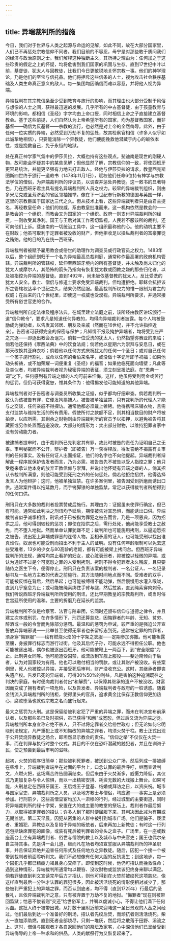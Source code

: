 ```yaml
---
---
---
```

title: 异端裁判所的措施
---




今日，我们对于世界与人类之起源与命运的见解，如此不同，故在大部分国家里，人们已不再惩处宗教信仰不同者。我们目前的不容忍，毋宁是对那些敢于质问我们的经济与政治原则之士。我们解释这种独断主义，其所持之理由为：任何加之于这些珍贵的假定之上的怀疑，均将危害到我们国家的巩固与生存。直到17世纪中叶以前，基督徒、犹太人与回教徒，比我们今日更敏锐地关怀宗教一事。他们的神学理论，乃是他们的至宝与信托品。他们将拒斥这些信条的人士，视为攻击社会秩序基础及人类生命真正意义的敌人。每一集团均因确信而难以容忍，并将他人视为异端。

异端裁判在其宗教信条至少受到教育与旅行的影响，而其理由也大部分受制于风俗与想像的人士之间，获得最迅速的发展。几乎所有的中古基督徒，由于孩童教育与环境的影响，都相信《圣经》字字均由上帝口授，同时相信上帝之子直接建立基督教会。基于这些前提，人们自然认为上帝希望所有的国家，均为基督教国家，而非基督——确信为反基督——宗教的流行，也必然是对上帝的全然侮辱。此外，由于任何一位实质的异端，必然受到万劫不复的惩处，故其检察官相信（许多人似乎如此诚挚地相信），只要能消除一个异教徒，他们便能挽救他潜藏于内心的皈依本性，或是挽救自己，免于永恒的地狱。

处在真正神学家气氛中的伊莎贝拉，大概也持有这些观点。斐迪南是现世的刚硬人物，故可能会怀疑其中的某些见解；但他显然了解，宗教信仰的一致，将使西班牙更容易统治，并能更坚强有力地去打击敌人。经他与伊莎贝拉的请求，教皇西克斯图斯四世终于颁行一道敕书（1478年11月1日），赋权他们任命6位持有神学与宗教法学位的僧侣，为异端裁判所的评议员，以调查并惩处异教徒。这一敕书的显著特色，乃在西班牙君主具有提名异端裁判所人员之权力。较早的异端裁判组织，则由多米尼克或圣芳济会的省区领袖推举。像在下一世纪奉行新教的德国与英国一样，这里的宗教臣属于国家达三代之久。但从技术上看，这些异端裁判者只是由君主提名，再经教皇任命；他们的权威，系由教皇批准而来。这一机构依然是教会的——是教会的一个组织，而教会又为国家的一个组织。政府一则支付异端裁判所的经费，一则收受其净利。国王与王后对其工作密切监视，人民若不服该所的裁判，还可向他们上诉。斐迪南的一切统治工具中，这一组织最称他的心。他的动机主要不在财政；他虽可取利于定罪者被没收的财产，但他拒收足以操纵裁判者的富豪罪徒之贿赂。他的目的乃在统一西班牙。

异端裁判者被赋予雇用教会或俗世的助理作为调查员或行政官员之权力。1483年以后，整个组织划归于一个名为异端最高总裁判庭，通常称作最高署的政府机构管辖。异端裁判所的管辖权，延伸至西班牙境内的所有基督徒，并未触及尚未归化的犹太人或摩尔人，其恐怖的箭头乃指向有恢复犹太教或回教之嫌的那些归化者，以及被指控为异端的基督徒。直到1492年，尚未皈依基督教的犹太人，反比受洗的犹太人安全。教士、僧侣与修道士要求免受异端裁判，但均遭拒绝。耶稣会抗拒该所之管辖权达半个世纪之久，结果仍然屈服。最高裁判所权力的惟一限制为君主的权威；在后来的几个世纪里，即使这一权威也受漠视。异端裁判所要求，并通常接受所有俗世官吏的合作。

异端裁判所自定法律及程序法典。在城里建立法庭之前，该所经由教区讲坛颁行一道“信仰敕令”，要求凡是知道任何异教的，均得向异端裁判者披露。每个人均被鼓励成为弹劾者，以告发其邻居、朋友及亲戚（然而在16世纪，并不允许指控近亲）。告密者可获得完全的保密与保护；凡知情不报及掩护异端者，均将受到庄严之咒逐——即逐出教会及诅咒。倘若一位受洗的犹太人，仍然指望弥赛亚的来临；倘若他还保持《摩西法典》中的饮食法规；倘若他以星期六为崇拜与安息日，或在那天改换其亚麻衣衫；倘若他以任何方式庆祝犹太的任何一个圣日；或对自己任何一个孩子施行割礼，或命以任何的希伯来名字，或没做十字记号即予祝福；如果他动头祈祷，或不加荣耀一词便重复《圣经》的福音；如果他临死面向墙壁；凡此等及类似者，均被异端裁判者视为秘密异端的表征，须立刻呈报法庭。在“恩典一词”之下，任何感到有异端之嫌的人均可前来忏悔。这样，他虽将受到罚金或苦行的惩罚，但仍可获得宽恕，惟其条件为：他得揭发他可能知道的其他异端。

异端裁判者对于告密者与调查员所收集之证据，似乎都均仔细审查。倘若裁判所一致认为该被告有罪，它便发拘票捕人。被告被单独监禁，只有裁判所的代理人才能与之交谈，任何亲戚不得探访。通常他都必须戴上镣铐。他得携带床铺衣物，且需支付监禁与维持生活的所有费用。假使所付之款额不足，则其相当数目的财产将被拍卖，以应所需。其剩余之财物则由异端裁判所的官员予以扣押，以避免被告将其藏匿或另作处置而逃避没收。大部分的情形为：卖出部分财物，以维持犯罪者家中没有劳动能力者。

被逮捕者提审时，由于裁判所已先判定其有罪，故此时被告的责任为证明自己之无辜。审判秘密而不公开，辩护者（即被告）万一获得释放，得发誓绝不揭露有关审判的任何事实。没有任何证人出面指证，他们的名字也不向他提起。异端裁判者辩解此一程序就保护告发者而言，乃为必需。被告首先不被告以受人指控之罪；他只受邀来承认他本身的放弃正教信仰与崇拜，并说出他怀疑有异端之嫌的人。倘其招认令裁判所满意，则他可能受到死刑之外的任何惩处。倘若他拒绝招供，他得选择发言人为他辩护；这时，他被单独监禁。在许多案例里，被告因受到折磨而诱出口供。通常案件得以拖延数月，而手铐脚镣的单独监禁，常足以获得裁判者所想得到的任何口供。

刑讯只在大多数的裁判者投票赞成后施行。其理由为：证据虽未使罪行确定，但已有可能。通常如此判决之刑讯均予延后，期使被告对其恐惧，而能诱出口供。异端裁判者似乎诚挚相信，刑讯对于已被指为罪犯之被告而言，乃是一项恩典，因为招供之后，他可得到较轻的惩罚；即使在招供之后，需行处死，他尚能享受教士之赦免，而不堕入地狱。然而单单认罪犹嫌不足；裁判所也可能施用拷刑，以逼迫愿招之被告，说出犯上异端或罪恶的连带人物。互相矛盾的证人，也可能受刑以找出谁真谁假。奴隶也可能受刑而招出不利于主人的证明。没有任何年龄限制可以免去这些受难者，13岁的少女与80高龄的老妪，都有可能被架上拷问台。但西班牙异端裁判所的法规，通常均禁止看护的妇女，或心脏衰弱者，抑被控以轻微的异端，或认为通奸不过是个可宽恕之罪的人受到拷刑。拷刑不得令犯罪者永久残废，且只要随侍之医生下令，便得停止。刑讯只在负责该案的裁判者、一名公证人、一名记录秘书及一名地方主教的代表之前施行。其方法随时间地点而不同。受难者的双手，可能被反绑在背后，然后吊起；也可能被缚得不能动弹，然后慢慢用水灌入喉咙，直到几乎窒息为止；或可能被绳索绑住手臂与腿，然后拉紧，直到绳索穿肉刺骨。我们听说西班牙异端裁判所所使用的刑讯，还比早期教皇的宗教裁判所，或当时俗世宫廷所使用的温和。主要的折磨乃在延长的监禁。

异端裁判所不仅是检察官、法官与陪审团，它同时还颁布信仰与道德之律令，并且建立次序或刑罚。在许多情形下，刑罚还算慈悲，因悔罪者的年龄、无知、贫穷、醉酒或一般的令誉而免除部分惩罚。最温和的惩罚为申诫，较严重的是强迫公开宣誓放弃异端邪说——此举甚至使得无辜者也长留标志到死。通常被定罪的悔罪者，须身穿“悔罪服”——绘有燃烧火焰的十字架之衣服——定期参加弥撒。他可能袒露至腰，身披罪行标志而游行过街。他及其后代子孙，可能永远不得担任公职。他也可能被逐出城，偶尔也被逐出西班牙。他可能被鞭上一两百下，到“安全限度”为止。此刑男女同等。他可能遭受囚禁，或流放到军舰上服役——斐迪南倾向于后者，认为对国家较为有用。他也可以缴付相当的罚款，或让其财产被没收。有些案例里，死人也被控以异端，并接受死后审判，财产没收充公。这时，其继承者即丧失遗产权。告发已死的异端者，可得30%50%的利益。凡是害怕这种追溯既往之判决的家庭，有时便向裁判者付出“和解费”，以保障其继承的遗产不被没收。财富因而变成了拥有者的一项危险，以及告发者、异端裁判者与政府的一桩诱惑。随着金钱流入异端裁判所的钱柜，使得里头的官员，追求黄金比保存正教信仰更加热心，腐败堕落也就假宗教之名而盛行起来。

最大之惩罚为火刑。这是保留给被判定犯了严重的异端之罪，而未在判决宣布前承认者，以及那些虽已及时招供，虽已获得“和解”或宽恕，但过后又流为异端之徒。异端裁判所本身宣称它绝不杀人，只不过将定罪者交给俗世政府；但无论如何它明晓刑法规定，凡严重犯上或不知悔改的异端之罪者，均须火焚于柱。教士正式出现于公开焚烧异教徒之场合，即坦然显示教会的责任。“信仰之举”不仅仅在火焚一事，而在判罪与执行时整个仪式。其目的不仅在恐吓潜藏的触犯者，并且在训诲子民，使之预尝到最后审判的滋味。

起初，火焚的程序很简单：那些被判死罪者，被送到公众广场，然后列成一排被缚在柴堆上，异端裁判者端坐在对面的平台上，口念认罪的最后呼吁，继而宣读判文，点燃火把，这场痛苦终告圆满结束。但后来由于火焚渐多，威慑力降低，其仪式乃更加复杂与令人惊惧，而以一出精密安排、耗资无数的大戏搬上舞台。如果可能，火刑总定在西班牙国王、王后或王子登基、结婚或拜访之日，以资庆祝。城市与国家官吏、异端裁判所之人员，以及地方教士与僧侣，均应邀——事实上是必须参加。行刑前夕，这些高僧显宦均加入一肃穆的行列，经过城里的主要街道，同时将异端裁判所的绿十字架，安置在大的或主要的教堂的祭坛上。裁判者作最后努力，以取得被定罪者的招认；许多人到了那时便屈服下来，其判决因此减为有期或无期监禁。第二天早晨，囚犯从密集的人群中被引到城市广场。他们是骗子、亵渎者、重婚犯、异教徒以及复陷于异端的皈依者，后来再加上新教徒；有时这一行列还包括缺席罪犯的画像，或装有死后被判罪者的骨头之盒子。广场里，在一座或数座高台上坐有异端裁判者、俗世与僧院的教士以及城市与中央官吏；国王也偶尔亲自主持其事。先是讲一会儿道，继而凡在场者均须宣誓服从异端裁判所的神圣职事，并且保证弃绝并迫害任何形式及任何地方之异教徒。随后，囚犯一个接一个被带到裁判者前面聆听判文。我们不必想像有任何大胆的反抗发生；到这地步，每一个囚犯几乎都已精疲力竭且身心交瘁了。即使到这时候，他仍可招认而挽救性命；遇到这种情形，异端裁判所通常均以鞭笞、没收财物或监禁该犯终身来聊以满足。倘若罪徒直到判文宣读完毕后方才招认，则他可得到在火焚前被绞死这项慈悲，像这样直到最后一分钟才认罪的罪犯很多，因此被活活烧死的情形便相对减少了。那些被判严重犯上的异端之罪，而否认到底者，均不得（直到1725年）行最后的圣餐礼，且依异端裁判所之意，只有被弃置于万劫不复的地狱。“悔罪者”现在则被带回监狱；怙恶不悛者则“交还”给世俗军士，并嘱以虔诚小心，不得让他们滴下任何污血。这批人终于被带出城，从打数十里附近前来迎睹这一圣日景观的人丛之间经过。他们最后到达一个准备好的刑场，招认者先绞后焚，而顽抗者则活活烧死。柴火一直加添助燃，直到死者全部烧尽，只剩一堆灰，然后将之散落于田野、溪流之上。这时，僧侣与围观者才各自返回他们的祭坛及家宅，心中深信他们已呈给受到异端侮辱的上帝一种求和的供品。人类的献祭行为又恢复起来了。